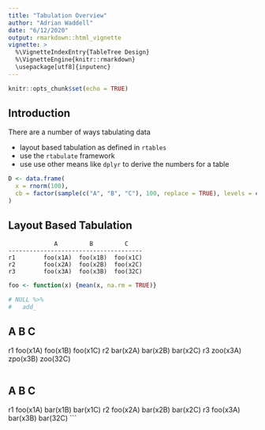 ```yaml
---
title: "Tabulation Overview"
author: "Adrian Waddell"
date: "6/12/2020"
output: rmarkdown::html_vignette
vignette: >
  %\VignetteIndexEntry{TableTree Design}
  %\VignetteEngine{knitr::rmarkdown}
  \usepackage[utf8]{inputenc}
---
```


```r
knitr::opts_chunk$set(echo = TRUE)
```

## Introduction

There are a number of ways tabulating data

* layout based tabulation as defined in `rtables`
* use the `rtabulate` framework
* use use other means like `dplyr` to derive the numbers for a table

```r
D <- data.frame(
  x = rnorm(100),
  cb = factor(sample(c("A", "B", "C"), 100, replace = TRUE), levels = c("A", "B", "C"))
) 
```

## Layout Based Tabulation

```
             A         B         C
--------------------------------------
r1        foo(x1A)  foo(x1B)  foo(x1C)
r2        foo(x2A)  foo(x2B)  foo(x2C)
r3        foo(x3A)  foo(x3B)  foo(32C)
```


```r
foo <- function(x) {mean(x, na.rm = TRUE)}

# NULL %>%
#   add_

```
             A         B         C
--------------------------------------
r1        foo(x1A)  foo(x1B)  foo(x1C)
r2        bar(x2A)  bar(x2B)  bar(x2C)
r3        zoo(x3A)  zpo(x3B)  zoo(32C)
```

```
             A         B         C
--------------------------------------
r1        foo(x1A)  bar(x1B)  bar(x1C)
r2        foo(x2A)  bar(x2B)  bar(x2C)
r3        foo(x3A)  bar(x3B)  bar(32C)
```




